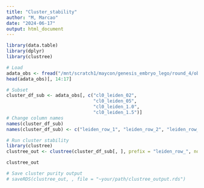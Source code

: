 ```yaml
---
title: "Cluster_stability"
author: "M, Marcao"
date: "2024-06-17"
output: html_document
---
```


```r
library(data.table)
library(dplyr)
library(clustree)
```


```r
# Load
adata_obs <- fread("/mnt/scratch1/maycon/genesis_embryo_lego/round_4/objects/cluster0_subclustering_multiple_res.csv", header = TRUE) %>% as.data.frame()
head(adata_obs)[, 14:17]

# Subset
cluster_df_sub <- adata_obs[, c("cl0_leiden_02",
                                "cl0_leiden_05",
                                "cl0_leiden_1.0",
                                "cl0_leiden_1.5")]
# Change column names
names(cluster_df_sub)
names(cluster_df_sub) <- c("leiden_row_1", "leiden_row_2", "leiden_row_3", "leiden_row_4") # same order as in names(cluster_df_sub)
```


```r
# Run cluster stability 
library(clustree)
clustree_out <- clustree(cluster_df_sub[, ], prefix = "leiden_row_", node_colour = "sc3_stability")

clustree_out
```

```r
# Save cluster purity output 
# saveRDS(clustree_out, , file = "~your/path/clustree_output.rds")
```











